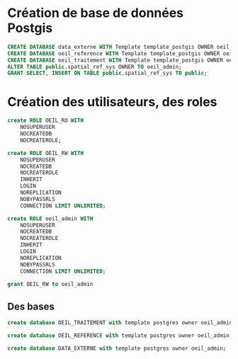 # Création de base de données Postgis


```sql
CREATE DATABASE data_externe WITH Template template_postgis OWNER oeil_admin;
CREATE DATABASE oeil_reference WITH Template template_postgis OWNER oeil_admin;
CREATE DATABASE oeil_traitement WITH Template template_postgis OWNER oeil_admin;
ALTER TABLE public.spatial_ref_sys OWNER TO oeil_admin;
GRANT SELECT, INSERT ON TABLE public.spatial_ref_sys TO public;

```

# Création des utilisateurs, des roles

```sql
create ROLE OEIL_RO WITH 
	NOSUPERUSER
	NOCREATEDB
	NOCREATEROLE;

create ROLE OEIL_RW WITH 
	NOSUPERUSER
	NOCREATEDB
	NOCREATEROLE
	INHERIT
	LOGIN
	NOREPLICATION
	NOBYPASSRLS
	CONNECTION LIMIT UNLIMITED;

create ROLE oeil_admin WITH 
	NOSUPERUSER
	NOCREATEDB
	NOCREATEROLE
	INHERIT
	LOGIN
	NOREPLICATION
	NOBYPASSRLS
	CONNECTION LIMIT UNLIMITED;
	
grant OEIL_RW to oeil_admin
```

## Des bases

```sql
create database OEIL_TRAITEMENT with template postgres owner oeil_admin;

create database OEIL_REFERENCE with template postgres owner oeil_admin;

create database DATA_EXTERNE with template postgres owner oeil_admin;

```

